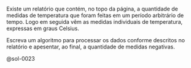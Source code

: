 <!-- Contagem de temperaturas negativas -->
::: {#exr-0023}
Existe um relatório que contém, no topo da página, a quantidade de medidas de temperatura que foram feitas em um período arbitrário de tempo. Logo em seguida vêm as medidas individuais de temperatura, expressas em graus Celsius.

Escreva um algoritmo para processar os dados conforme descritos no relatório e apesentar, ao final, a quantidade de medidas negativas.

@sol-0023
:::